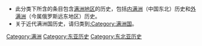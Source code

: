*此分类下所含的条目包含[[满洲地区|满洲地区]]的历史，包括[[内满洲|内满洲]]（中国东北）历史和[[外满洲|外满洲]]（今属俄罗斯远东地区）历史。
*关于近代满洲国历史，请归类到[[:Category:满洲国|:Category:满洲国]]。

[[Category:满洲|Category:满洲]]
[[Category:东亚历史|Category:东亚历史]]
[[Category:东北亚历史|Category:东北亚历史]]
